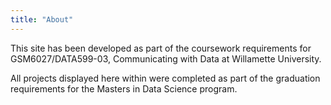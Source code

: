 ```yaml
---
title: "About"
---
```


This site has been developed as part of the coursework requirements for GSM6027/DATA599-03, Communicating with Data at Willamette University.

All projects displayed here within were completed as part of the graduation requirements for the Masters in Data Science program.


```r

```

